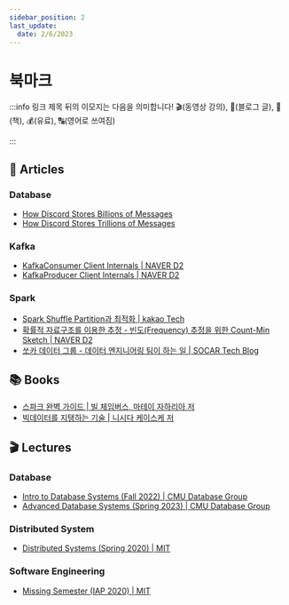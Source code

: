 ```yaml
---
sidebar_position: 2
last_update:
  date: 2/6/2023
---
```


# 북마크

:::info 링크 제목 뒤의 이모지는 다음을 의미합니다!
🎬(동영상 강의), 📝(블로그 글), 📕(책), 💰(유료), 🔠(영어로 쓰여짐)

:::

## 📝 Articles

### Database

- [How Discord Stores Billions of Messages](https://discord.com/blog/how-discord-stores-billions-of-messages)
- [How Discord Stores Trillions of Messages](https://discord.com/blog/how-discord-stores-trillions-of-messages)

### Kafka

- [KafkaConsumer Client Internals | NAVER D2](https://d2.naver.com/helloworld/0974525)
- [KafkaProducer Client Internals | NAVER D2](https://d2.naver.com/helloworld/6560422)

### Spark

- [Spark Shuffle Partition과 최적화 | kakao Tech](https://tech.kakao.com/2021/10/08/spark-shuffle-partition/)
- [확률적 자료구조를 이용한 추정 - 빈도(Frequency) 추정을 위한 Count-Min Sketch | NAVER D2](https://d2.naver.com/helloworld/711301)
- [쏘카 데이터 그룹 - 데이터 엔지니어링 팀이 하는 일 | SOCAR Tech Blog](https://tech.socarcorp.kr/data/2021/03/24/what-socar-data-engineering-team-does.html)

## 📚 Books

- [스파크 완벽 가이드 | 빌 체임버스, 마테이 자하리아 저](http://www.kyobobook.co.kr/product/detailViewKor.laf?ejkGb=KOR&mallGb=KOR&barcode=9791162241288&orderClick=LEa&Kc=)
- [빅데이터를 지탱하는 기술 | 니시다 케이스케 저](http://www.kyobobook.co.kr/product/detailViewKor.laf?ejkGb=KOR&mallGb=KOR&barcode=9791188621439&orderClick=LAG&Kc=)

## 🎬 Lectures

### Database

- [Intro to Database Systems (Fall 2022) | CMU Database Group](https://www.youtube.com/playlist?list=PLSE8ODhjZXjaKScG3l0nuOiDTTqpfnWFf)
- [Advanced Database Systems (Spring 2023) | CMU Database Group](https://www.youtube.com/playlist?list=PLSE8ODhjZXjYzlLMbX3cR0sxWnRM7CLFn)

### Distributed System

- [Distributed Systems (Spring 2020) | MIT](https://www.youtube.com/playlist?list=PLrw6a1wE39_tb2fErI4-WkMbsvGQk9_UB)

### Software Engineering

- [Missing Semester (IAP 2020) | MIT](https://www.youtube.com/playlist?list=PLyzOVJj3bHQuloKGG59rS43e29ro7I57J)
